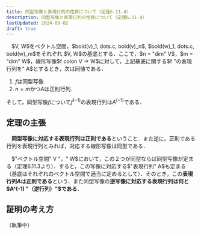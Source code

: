 ```yaml
---
title: 同型写像と表現行列の性質について（定理6.11.4）
description: 同型写像と表現行列の性質について（定理6.11.4）
lastUpdated: 2024-09-02
draft: true
---
```


<Card title="定理6.11.4">
　$V, W$をベクトル空間，$bold(v)_1, dots.c, bold(v)_n$, $bold(w)_1, dots.c, bold(w)_m$をそれぞれ $V, W$の基底とする．ここで，$n = "dim" V$，$m = "dim" W$，線形写像$f colon V -> W$に対して，上記基底に関する$f "の表現行列を" A$とするとき，次は同値である．

1. $f$は同型写像.
1. $n = m$かつ$A$は正則行列.

そして，同型写像$f$について$f^(-1)$の表現行列は$A^(-1)$である．
</Card>

## 定理の主張
　**同型写像に対応する表現行列は正則である**ということ．また逆に，正則である行列を表現行列とみれば，対応する線形写像は同型である．

　$"ベクトル空間" V "，" W$において，この２つが同型ならば同型写像が定まる（定理6.11.3より）．すると，この写像に対応する$"表現行列" A$も定まる（基底はそれぞれのベクトル空間で適当に定めるとして）．そのとき，この**表現行列$A$は正則である**という．また同型写像の**逆写像に対応する表現行列は何と$A^(-1) "（逆行列）"$である**．

## 証明の考え方
（執筆中）
